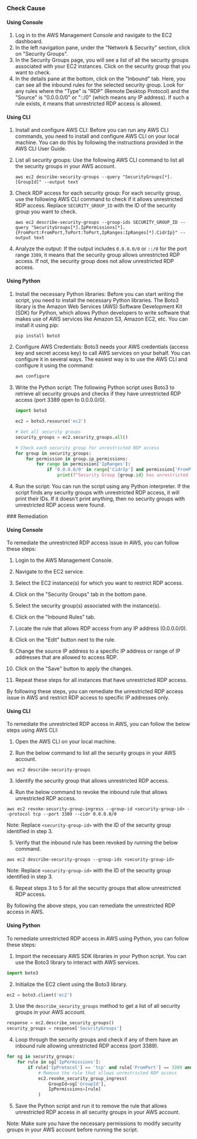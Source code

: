 

<Tabs><Tab title='Cause'>
### Check Cause

#### Using Console

1. Log in to the AWS Management Console and navigate to the EC2 dashboard.
2. In the left navigation pane, under the "Network & Security" section, click on "Security Groups".
3. In the Security Groups page, you will see a list of all the security groups associated with your EC2 instances. Click on the security group that you want to check.
4. In the details pane at the bottom, click on the "Inbound" tab. Here, you can see all the inbound rules for the selected security group. Look for any rules where the "Type" is "RDP" (Remote Desktop Protocol) and the "Source" is "0.0.0.0/0" or "::/0" (which means any IP address). If such a rule exists, it means that unrestricted RDP access is allowed.

#### Using CLI

1. Install and configure AWS CLI: Before you can run any AWS CLI commands, you need to install and configure AWS CLI on your local machine. You can do this by following the instructions provided in the AWS CLI User Guide.

2. List all security groups: Use the following AWS CLI command to list all the security groups in your AWS account.

   ```
   aws ec2 describe-security-groups --query "SecurityGroups[*].[GroupId]" --output text
   ```

3. Check RDP access for each security group: For each security group, use the following AWS CLI command to check if it allows unrestricted RDP access. Replace `SECURITY_GROUP_ID` with the ID of the security group you want to check.

   ```
   aws ec2 describe-security-groups --group-ids SECURITY_GROUP_ID --query "SecurityGroups[*].IpPermissions[*].{FromPort:FromPort,ToPort:ToPort,IpRanges:IpRanges[*].CidrIp}" --output text
   ```

4. Analyze the output: If the output includes `0.0.0.0/0` or `::/0` for the port range `3389`, it means that the security group allows unrestricted RDP access. If not, the security group does not allow unrestricted RDP access.

#### Using Python

1. Install the necessary Python libraries: Before you can start writing the script, you need to install the necessary Python libraries. The Boto3 library is the Amazon Web Services (AWS) Software Development Kit (SDK) for Python, which allows Python developers to write software that makes use of AWS services like Amazon S3, Amazon EC2, etc. You can install it using pip:

   ```bash
   pip install boto3
   ```

2. Configure AWS Credentials: Boto3 needs your AWS credentials (access key and secret access key) to call AWS services on your behalf. You can configure it in several ways. The easiest way is to use the AWS CLI and configure it using the command:

   ```bash
   aws configure
   ```

3. Write the Python script: The following Python script uses Boto3 to retrieve all security groups and checks if they have unrestricted RDP access (port 3389 open to 0.0.0.0/0).

   ```python
   import boto3

   ec2 = boto3.resource('ec2')

   # Get all security groups
   security_groups = ec2.security_groups.all()

   # Check each security group for unrestricted RDP access
   for group in security_groups:
       for permission in group.ip_permissions:
           for range in permission['IpRanges']:
               if '0.0.0.0/0' in range['CidrIp'] and permission['FromPort'] == 3389:
                   print(f"Security Group {group.id} has unrestricted RDP access")
   ```

4. Run the script: You can run the script using any Python interpreter. If the script finds any security groups with unrestricted RDP access, it will print their IDs. If it doesn't print anything, then no security groups with unrestricted RDP access were found.

</Tab>

<Tab title='Remediation'>
### Remediation

#### Using Console

To remediate the unrestricted RDP access issue in AWS, you can follow these steps:

1. Login to the AWS Management Console.

2. Navigate to the EC2 service.

3. Select the EC2 instance(s) for which you want to restrict RDP access.

4. Click on the "Security Groups" tab in the bottom pane.

5. Select the security group(s) associated with the instance(s).

6. Click on the "Inbound Rules" tab.

7. Locate the rule that allows RDP access from any IP address (0.0.0.0/0).

8. Click on the "Edit" button next to the rule.

9. Change the source IP address to a specific IP address or range of IP addresses that are allowed to access RDP.

10. Click on the "Save" button to apply the changes.

11. Repeat these steps for all instances that have unrestricted RDP access.

By following these steps, you can remediate the unrestricted RDP access issue in AWS and restrict RDP access to specific IP addresses only.

#### Using CLI

To remediate the unrestricted RDP access in AWS, you can follow the below steps using AWS CLI:

1. Open the AWS CLI on your local machine.

2. Run the below command to list all the security groups in your AWS account.

```
aws ec2 describe-security-groups
```

3. Identify the security group that allows unrestricted RDP access.

4. Run the below command to revoke the inbound rule that allows unrestricted RDP access.

```
aws ec2 revoke-security-group-ingress --group-id <security-group-id> --protocol tcp --port 3389 --cidr 0.0.0.0/0
```

Note: Replace `<security-group-id>` with the ID of the security group identified in step 3.

5. Verify that the inbound rule has been revoked by running the below command.

```
aws ec2 describe-security-groups --group-ids <security-group-id>
```

Note: Replace `<security-group-id>` with the ID of the security group identified in step 3.

6. Repeat steps 3 to 5 for all the security groups that allow unrestricted RDP access.

By following the above steps, you can remediate the unrestricted RDP access in AWS.

#### Using Python

To remediate unrestricted RDP access in AWS using Python, you can follow these steps:

1. Import the necessary AWS SDK libraries in your Python script. You can use the Boto3 library to interact with AWS services.

```python
import boto3
```

2. Initialize the EC2 client using the Boto3 library.

```python
ec2 = boto3.client('ec2')
```

3. Use the `describe_security_groups` method to get a list of all security groups in your AWS account.

```python
response = ec2.describe_security_groups()
security_groups = response['SecurityGroups']
```

4. Loop through the security groups and check if any of them have an inbound rule allowing unrestricted RDP access (port 3389).

```python
for sg in security_groups:
    for rule in sg['IpPermissions']:
        if rule['IpProtocol'] == 'tcp' and rule['FromPort'] == 3389 and rule['ToPort'] == 3389 and rule['IpRanges'] == [{'CidrIp': '0.0.0.0/0'}]:
            # Remove the rule that allows unrestricted RDP access
            ec2.revoke_security_group_ingress(
                GroupId=sg['GroupId'],
                IpPermissions=[rule]
            )
```

5. Save the Python script and run it to remove the rule that allows unrestricted RDP access in all security groups in your AWS account.

Note: Make sure you have the necessary permissions to modify security groups in your AWS account before running the script.


</Tab>
</Tabs>